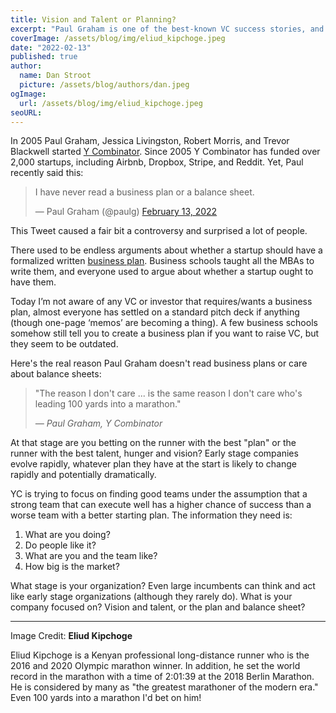 ```yaml
---
title: Vision and Talent or Planning?
excerpt: "Paul Graham is one of the best-known VC success stories, and is a founder of Y Combinator. Since 2005 Y Combinator has funded over 2,000 startups, including Airbnb, Dropbox, Stripe, and Reddit. Paul has never read a business plan or a balance sheet. Why not?"
coverImage: /assets/blog/img/eliud_kipchoge.jpeg
date: "2022-02-13"
published: true
author:
  name: Dan Stroot
  picture: /assets/blog/authors/dan.jpeg
ogImage:
  url: /assets/blog/img/eliud_kipchoge.jpeg
seoURL:
---
```


In 2005 Paul Graham, Jessica Livingston, Robert Morris, and Trevor Blackwell started [Y Combinator](https://www.ycombinator.com/). Since 2005 Y Combinator has funded over 2,000 startups, including Airbnb, Dropbox, Stripe, and Reddit. Yet, Paul recently said this:

<blockquote className="twitter-tweet">
  <p lang="en" dir="ltr">
    I have never read a business plan or a balance sheet.
  </p>
  — Paul Graham (@paulg) <a href="https://twitter.com/paulg/status/1492682253612113921?ref_src=twsrc%5Etfw">February 13, 2022</a>
</blockquote>
<script
  async
  src="https://platform.twitter.com/widgets.js"
  charSet="utf-8"
></script>

This Tweet caused a fair bit a controversy and surprised a lot of people.

There used to be endless arguments about whether a startup should have a formalized written [business plan](https://en.m.wikipedia.org/wiki/Business_plan). Business schools taught all the MBAs to write them, and everyone used to argue about whether a startup ought to have them.

Today I’m not aware of any VC or investor that requires/wants a business plan, almost everyone has settled on a standard pitch deck if anything (though one-page ‘memos’ are becoming a thing). A few business schools somehow still tell you to create a business plan if you want to raise VC, but they seem to be outdated.

Here's the real reason Paul Graham doesn't read business plans or care about balance sheets:

> "The reason I don't care ... is the same reason I don't care who's leading 100 yards into a marathon."
>
> <cite>&mdash; Paul Graham, Y Combinator</cite>

At that stage are you betting on the runner with the best "plan" or the runner with the best talent, hunger and vision? Early stage companies evolve rapidly, whatever plan they have at the start is likely to change rapidly and potentially dramatically.

YC is trying to focus on finding good teams under the assumption that a strong team that can execute well has a higher chance of success than a worse team with a better starting plan. The information they need is:

1. What are you doing?
2. Do people like it?
3. What are you and the team like?
4. How big is the market?

What stage is your organization? Even large incumbents can think and act like early stage organizations (although they rarely do). What is your company focused on? Vision and talent, or the plan and balance sheet?

---

Image Credit: **Eliud Kipchoge**

<span className="text-sm">
  Eliud Kipchoge is a Kenyan professional long-distance runner who is the 2016
  and 2020 Olympic marathon winner. In addition, he set the world record in the
  marathon with a time of 2:01:39 at the 2018 Berlin Marathon. He is considered
  by many as "the greatest marathoner of the modern era." Even 100 yards into a
  marathon I'd bet on him!
</span>
